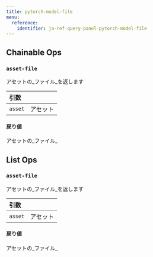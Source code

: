 ---
title: pytorch-model-file
menu:
  reference:
    identifier: ja-ref-query-panel-pytorch-model-file
---

## Chainable Ops
<h3 id="asset-file"><code>asset-file</code></h3>

アセットの_ファイル_を返します

| 引数 |  |
| :--- | :--- |
| `asset` | アセット |

#### 戻り値
アセットの_ファイル_


## List Ops
<h3 id="asset-file"><code>asset-file</code></h3>

アセットの_ファイル_を返します

| 引数 |  |
| :--- | :--- |
| `asset` | アセット |

#### 戻り値
アセットの_ファイル_